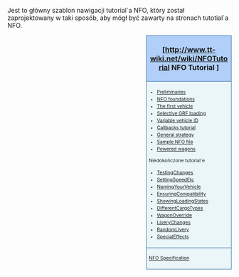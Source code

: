 <noinclude>
{{en/-}}<!--<br>--><!--{{ambox | text = w trakcie edycji.}}--><!-- --></noinclude><!--
--><noinclude>Jest to główny szablon nawigacji tutorial`a NFO, który został zaprojektowany w taki sposób, aby mógł być zawarty na stronach tutotial`a NFO.</noinclude><div style="float:right; padding-left:12px; background:none;"><div style="width:180px; border:1px solid #2f6fab; background:#b1cff8; padding:5px; -moz-border-radius-topleft:5px; -moz-border-radius-topright:5px; font-size: 12pt;">
<center><strong><font size="3"><!--[-->[http://www.tt-wiki.net/wiki/NFOTutorial<!--|--> NFO Tutorial<!--]-->]</font></strong></center>
</div>
<div style="width:180px;  border:1px solid #2f6fab; border-top-width: 0px; background:#eaf6f8; padding:5px; font-size: 8pt; line-height: 12pt;">

* [http://www.tt-wiki.net/wiki/Preliminaries Preliminaries]
* [http://www.tt-wiki.net/wiki/NFO_Foundations NFO foundations]
* [http://www.tt-wiki.net/wiki/The_First_Vehicle The first vehicle]
* [http://www.tt-wiki.net/wiki/Selective_GRF_Loading Selective GRF loading]
* [http://www.tt-wiki.net/wiki/Variable_Vehicle_ID Variable vehicle ID]
* [[pl/Development/NewGRF/NFO Tutorial/Callbacks|Callbacks tutorial]]
* [http://www.tt-wiki.net/wiki/General_strategy_for_implementing_new_graphics General strategy]
* [http://www.tt-wiki.net/wiki/Sample_NFO_file Sample NFO file]
* [http://www.tt-wiki.net/wiki/Powered_wagons Powered wagons]
; Niedokończone tutorial`e
* [http://www.tt-wiki.net/wiki/TestingChanges TestingChanges]
* [http://www.tt-wiki.net/wiki/SettingSpeedEtc SettingSpeedEtc]
* [http://www.tt-wiki.net/wiki/NamingYourVehicle NamingYourVehicle]
* [http://www.tt-wiki.net/wiki/EnsuringCompatibility EnsuringCompatibility]
* [http://www.tt-wiki.net/wiki/ShowingLoadingStates ShowingLoadingStates]
* [http://www.tt-wiki.net/wiki/DifferentCargoTypes DifferentCargoTypes]
* [http://www.tt-wiki.net/wiki/WagonOverride WagonOverride]
* [http://www.tt-wiki.net/wiki/LiveryChanges LiveryChanges]
* [http://www.tt-wiki.net/wiki/RandomLivery RandomLivery]
* [http://www.tt-wiki.net/wiki/SpecialEffects SpecialEffects]

</div>
<div style="width:180px;  border:1px solid #2f6fab; border-top-width: 0px; background:#eaf6f8; padding:5px; font-size: 8pt; line-height: 12pt;">

;[[pl/ExtraZi/specs.tt | NFO Specification]]

</div>
</div><noinclude>[[Category:pl/User/Extrazi/szablony|{{PAGENAME}}]]</noinclude>